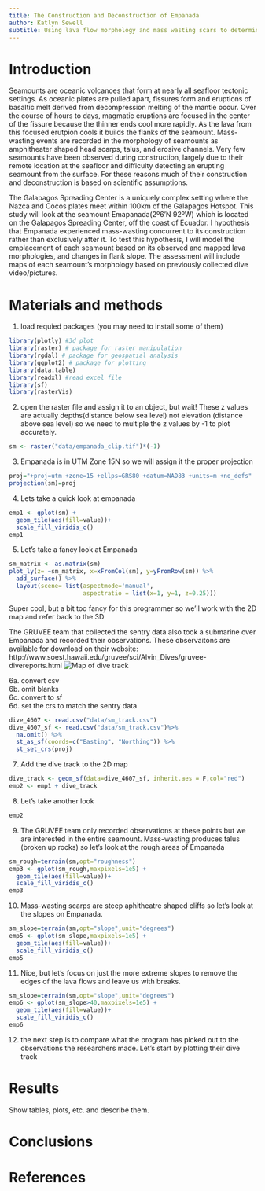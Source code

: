 ```yaml
---
title: The Construction and Deconstruction of Empanada
author: Katlyn Sewell
subtitle: Using lava flow morphology and mass wasting scars to determine if Empanada fell apart while it was being built 
---
```


# Introduction
 Seamounts are oceanic volcanoes that form at nearly all seafloor tectonic settings. As oceanic plates are pulled apart, fissures form and eruptions of basaltic melt derived from decompression melting of the mantle occur. Over the course of hours to days, magmatic eruptions are focused in the center of the fissure because the thinner ends cool more rapidly. As the lava from this focused erutpion cools it builds the flanks of the seamount. Mass-wasting events are recorded in the morphology of seamounts as amphitheater shaped head scarps, talus, and erosive channels. Very few seamounts have been observed during construction, largely due to their remote location at the seafloor and difficulty detecting an erupting seamount from the surface. For these reasons much of their construction and deconstruction is based on scientific assumptions.  
  
  The Galapagos Spreading Center is a uniquely complex setting where the Nazca and Cocos plates meet within 100km of the Galapagos Hotspot. This study will look at the seamount Emapanada(2º6’N 92ºW) which is located on the Galapagos Spreading Center, off the coast of Ecuador. I hypothesis that Empanada experienced mass-wasting concurrent to its construction rather than exclusively after it. To test this hypothesis, I will model the emplacement of each seamount based on its observed and mapped lava morphologies, and changes in flank slope. The assessment will include maps of each seamount’s morphology based on previously collected dive video/pictures.

# Materials and methods
1. load requied packages (you may need to install some of them)
```r
library(plotly) #3d plot
library(raster) # package for raster manipulation
library(rgdal) # package for geospatial analysis
library(ggplot2) # package for plotting
library(data.table)
library(readxl) #read excel file
library(sf)
library(rasterVis)
```

2. open the raster file and assign it to an object, but wait! These z values are actually depths(distance below sea level) not elevation (distance above sea level) so we need to multiple the z values by -1 to plot accurately.

```r
sm <- raster("data/empanada_clip.tif")*(-1)
```

3. Empanada is in UTM Zone 15N so we will assign it the proper projection

```r
proj="+proj=utm +zone=15 +ellps=GRS80 +datum=NAD83 +units=m +no_defs"
projection(sm)=proj
```

4. Lets take a quick look at empanada

```r
emp1 <- gplot(sm) +
  geom_tile(aes(fill=value))+
  scale_fill_viridis_c()
emp1
```

5. Let's take a fancy look at Empanada
```r
sm_matrix <- as.matrix(sm)
plot_ly(z= ~sm_matrix, x=xFromCol(sm), y=yFromRow(sm)) %>% 
  add_surface() %>%
  layout(scene= list(aspectmode='manual',
                     aspectratio = list(x=1, y=1, z=0.25)))
```
Super cool, but a bit too fancy for this programmer so we'll work with the 2D map and refer back to the 3D

The GRUVEE team that collected the sentry data also took a submarine over Empanada and recorded their observations. These observaitons are available for download on their website: http://www.soest.hawaii.edu/gruvee/sci/Alvin_Dives/gruvee-divereports.html 
![Map of dive track\label{figurelabel}](img/4607_Dive_map copy.jpg)
  
  6a. convert csv  
  6b. omit blanks   
  6c. convert to sf  
  6d. set the crs to match the sentry data  

```r
dive_4607 <- read.csv("data/sm_track.csv")
dive_4607_sf <- read.csv("data/sm_track.csv")%>%
  na.omit() %>%
  st_as_sf(coords=c("Easting", "Northing")) %>%
  st_set_crs(proj)
```

7. Add the dive track to the 2D map
```r
dive_track <- geom_sf(data=dive_4607_sf, inherit.aes = F,col="red")
emp2 <- emp1 + dive_track
```

8. Let's take another look
```r
emp2
```

9. The GRUVEE team only recorded observations at these points but we are interested in the entire seamount. Mass-wasting produces talus (broken up rocks) so let's look at the rough areas of Empanada
```r
sm_rough=terrain(sm,opt="roughness")
emp3 <- gplot(sm_rough,maxpixels=1e5) +
  geom_tile(aes(fill=value))+
  scale_fill_viridis_c()
emp3
```

10. Mass-wasting scarps are steep aphitheatre shaped cliffs so let's look at the slopes on Empanada.
```r
sm_slope=terrain(sm,opt="slope",unit="degrees")
emp5 <- gplot(sm_slope,maxpixels=1e5) +
  geom_tile(aes(fill=value))+
  scale_fill_viridis_c() 
emp5
```

11. Nice, but let's focus on just the more extreme slopes to remove the edges of the lava flows and leave us with breaks.

```r
sm_slope=terrain(sm,opt="slope",unit="degrees")
emp6 <- gplot(sm_slope>40,maxpixels=1e5) +
  geom_tile(aes(fill=value))+
  scale_fill_viridis_c()
emp6
```

12. the next step is to compare what the program has picked out to the observations the researchers made. Let's start by plotting their dive track



# Results

Show tables, plots, etc. and describe them.


# Conclusions


# References
